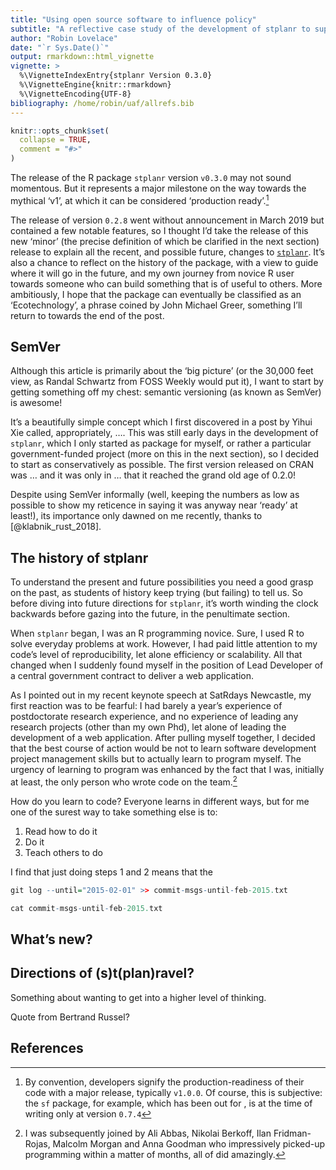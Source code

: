 ```yaml
---
title: "Using open source software to influence policy"
subtitle: "A reflective case study of the development of stplanr to support evidence-based transport planning"
author: "Robin Lovelace"
date: "`r Sys.Date()`"
output: rmarkdown::html_vignette
vignette: >
  %\VignetteIndexEntry{stplanr Version 0.3.0}
  %\VignetteEngine{knitr::rmarkdown}
  %\VignetteEncoding{UTF-8}
bibliography: /home/robin/uaf/allrefs.bib
---
```


```r
knitr::opts_chunk$set(
  collapse = TRUE,
  comment = "#>"
)
```

The release of the R package `stplanr` version `v0.3.0` may not sound momentous.
But it represents a major milestone on the way towards the mythical 'v1', at which it can be considered 'production ready'.^[
By convention, developers signify the production-readiness of their code with a major release, typically `v1.0.0`.
Of course, this is subjective:
the `sf` package, for example, which has been out for , is at the time of writing only at version `0.7.4`
]

The release of version `0.2.8` went without announcement in March 2019 but contained a few notable features, so I thought I'd take the release of this new 'minor' (the precise definition of which be clarified in the next section) release to explain all the recent, and possible future, changes to [`stplanr`](https://ropensci.github.io/stplanr/).
It's also a chance to reflect on the history of the package, with a view to guide where it will go in the future, and my own journey from novice R user towards someone who can build something that is of useful to others.
More ambitiously, I hope that the package can eventually be classified as an 'Ecotechnology', a phrase coined by John Michael Greer, something I'll return to towards the end of the post.

## SemVer

Although this article is primarily about the 'big picture' (or the 30,000 feet view, as Randal Schwartz from FOSS Weekly would put it), I want to start by getting something off my chest: semantic versioning (as known as SemVer) is awesome!

It's a beautifully simple concept which I first discovered in a post by Yihui Xie called, appropriately, ....
This was still early days in the development of `stplanr`, which I only started as package for myself, or rather a particular government-funded project (more on this in the next section), so I decided to start as conservatively as possible.
The first version released on CRAN was ... and it was only in ... that it reached the grand old age of 0.2.0!

Despite using SemVer informally (well, keeping the numbers as low as possible to show my reticence in saying it was anyway near 'ready' at least!), its importance only dawned on me recently, thanks to [@klabnik_rust_2018].


## The history of stplanr

To understand the present and future possibilities you need a good grasp on the past, as students of history keep trying (but failing) to tell us.
So before diving into future directions for `stplanr`, it's worth winding the clock backwards before gazing into the future, in the penultimate section.

When `stplanr` began, I was an R programming novice.
Sure, I used R to solve everyday problems at work.
However, I had paid little attention to my code's level of reproducibility, let alone efficiency or scalability.
All that changed when I suddenly found myself in the position of Lead Developer of a central government contract to deliver a web application.

<!-- Something about underlying climate mitigation motivation? -->

As I pointed out in my recent keynote speech at SatRdays Newcastle, my first reaction was to be fearful: I had barely a year's experience of postdoctorate research experience, and no experience of leading any research projects (other than my own Phd), let alone of leading the development of a web application.
After pulling myself together, I decided that the best course of action would be not to learn software development project management skills 
<!-- something about making things happen book -->
but to actually learn to program myself.
The urgency of learning to program was enhanced by the fact that I was, initially at least, the only person who wrote code on the team.^[
I was subsequently joined by Ali Abbas, Nikolai Berkoff, Ilan Fridman-Rojas, Malcolm Morgan and Anna Goodman who impressively picked-up programming within a matter of months, all of did amazingly.
]

How do you learn to code?
Everyone learns in different ways, but for me one of the surest way to take something else is to:

1. Read how to do it
1. Do it
1. Teach others to do

I find that just doing steps 1 and 2 means that the 

<!-- Add learning teaching quote -->

```r
git log --until="2015-02-01" >> commit-msgs-until-feb-2015.txt
```

```r
cat commit-msgs-until-feb-2015.txt
```


## What's new?


## Directions of (s)t(plan)ravel?

Something about wanting to get into a higher level of thinking.

Quote from Bertrand Russel?

## References
